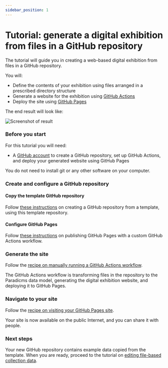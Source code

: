 ```yaml
---
sidebar_position: 1
---
```



# Tutorial: generate a digital exhibition from files in a GitHub repository

The tutorial will guide you in creating a web-based digital exhibition from files in a GitHub repository.

You will:
* Define the contents of your exhibition using files arranged in a prescribed directory structure
* Generate a website for the exhibition using [GitHub Actions](https://github.com/features/actions)
* Deploy the site using [GitHub Pages](https://pages.github.com/)

The end result will look like:

![Screenshot of result](result.png)


### Before you start

For this tutorial you will need:

* A [GitHub account](https://github.com/join) to create a GitHub repository, set up GitHub Actions, and deploy your generated website using GitHub Pages

You do not need to install git or any other software on your computer.


### Create and configure a GitHub repository

#### Copy the template GitHub repository

Follow [these instructions](https://docs.github.com/en/repositories/creating-and-managing-repositories/creating-a-repository-from-a-template) on creating a GitHub repository from a template, using <DirectoryGitHubTemplateRepositoryLink>this template repository</DirectoryGitHubTemplateRepositoryLink>.

#### Configure GitHub Pages

Follow [these instructions](https://docs.github.com/en/pages/getting-started-with-github-pages/configuring-a-publishing-source-for-your-github-pages-site#publishing-with-a-custom-github-actions-workflow) on publishing GitHub Pages with a custom GitHub Actions workflow.

### Generate the site

Follow the [recipe on manually running a GitHub Actions workflow](/docs/recipes/run-github-ssg-workflow).

The GitHub Actions workflow is transforming files in the repository to the Paradicms data model, generating the digital exhibition website, and deploying it to GitHub Pages.

### Navigate to your site

Follow the [recipe on visiting your GitHub Pages site](/docs/recipes/visit-github-pages).

Your site is now available on the public Internet, and you can share it with people.

### Next steps

Your new GitHub repository contains example data copied from the template. When you are ready, proceed to the tutorial on [editing file-based collection data](/docs/tutorials/edit-directory).

